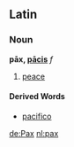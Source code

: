==Latin==
===Noun===
'''pāx, [[Wiktionary Appendix:Latin third declension|pācis]]''' ''f''

#[[peace]]
====Derived Words====
*[[pacifico]]

[[de:Pax]]
[[nl:pax]]